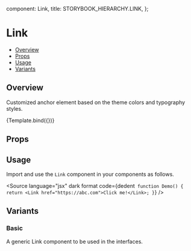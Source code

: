 
  component: Link,
  title: STORYBOOK_HIERARCHY.LINK,
};

<Meta title={meta.title} component={meta.component} />


# Link

- [Overview](#overview)
- [Props](#props)
- [Usage](#usage)
- [Variants](#variants)

## Overview

Customized anchor element based on the theme colors and typography styles.

<Canvas>
  <Story name="Overview" args={{children: 'Link'}}>
    {Template.bind({})}
  </Story>
</Canvas>

## Props

<ArgsTable story="Overview" />

## Usage

Import and use the `Link` component in your components as follows.

<Source
  language="jsx"
  dark
  format
  code={dedent`
function Demo() {
  return <Link href="https://abc.com">Click me!</Link>;
}`}
/>

## Variants

### Basic

A generic Link component to be used in the interfaces.

<Canvas>
  <Story name="Basic" args={{children: 'Link'}} />
</Canvas>
